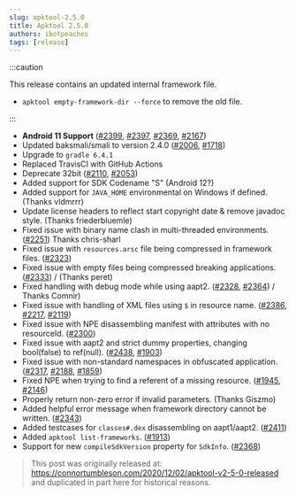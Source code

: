 ```yaml
---
slug: apktool-2.5.0
title: Apktool 2.5.0
authors: ibotpeaches
tags: [release]
---
```


:::caution

This release contains an updated internal framework file.

- `apktool empty-framework-dir --force` to remove the old file.

:::

- **Android 11 Support** ([#2399](https://github.com/iBotPeaches/Apktool/issues/2399), [#2397](https://github.com/iBotPeaches/Apktool/issues/2397), [#2369](https://github.com/iBotPeaches/Apktool/issues/2369), [#2167](https://github.com/iBotPeaches/Apktool/issues/2167))
- Updated baksmali/smali to version 2.4.0 ([#2006](https://github.com/iBotPeaches/Apktool/issues/2006), [#1718](https://github.com/iBotPeaches/Apktool/issues/1718))
- Upgrade to `gradle 6.4.1`
- Replaced TravisCI with GitHub Actions
- Deprecate 32bit ([#2110](https://github.com/iBotPeaches/Apktool/issues/2210), [#2053](https://github.com/iBotPeaches/Apktool/issues/2053))
- Added support for SDK Codename "S" (Android 12?)
- Added support for `JAVA_HOME` environmental on Windows if defined. (Thanks vldmrrr)
- Update license headers to reflect start copyright date & remove javadoc style. (Thanks friederbluemle)
- Fixed issue with binary name clash in multi-threaded environments. ([#2251](https://github.com/iBotPeaches/Apktool/issues/2251)) Thanks chris-sharl
- Fixed issue with `resources.arsc` file being compressed in framework files. ([#2323](https://github.com/iBotPeaches/Apktool/issues/2323))
- Fixed issue with empty files being compressed breaking applications. ([#2333](https://github.com/iBotPeaches/Apktool/issues/2333)) / (Thanks peret)
- Fixed handling with debug mode while using aapt2. ([#2328](https://github.com/iBotPeaches/Apktool/issues/2328), [#2364](https://github.com/iBotPeaches/Apktool/issues/2364)) / Thanks Comnir)
- Fixed issue with handling of XML files using `$` in resource name. ([#2386](https://github.com/iBotPeaches/Apktool/issues/2386), [#2217](https://github.com/iBotPeaches/Apktool/issues/2271), [#2119](https://github.com/iBotPeaches/Apktool/issues/2119))
- Fixed issue with NPE disassembling manifest with attributes with no resourceId. ([#2300](https://github.com/iBotPeaches/Apktool/issues/2300))
- Fixed issue with aapt2 and strict dummy properties, changing bool(false) to ref(null). ([#2438](https://github.com/iBotPeaches/Apktool/issues/2438), [#1903](https://github.com/iBotPeaches/Apktool/issues/1903))
- Fixed issue with non-standard namespaces in obfuscated application. ([#2317](https://github.com/iBotPeaches/Apktool/issues/2317), [#2188](https://github.com/iBotPeaches/Apktool/issues/2188), [#1859](https://github.com/iBotPeaches/Apktool/issues/1859))
- Fixed NPE when trying to find a referent of a missing resource. ([#1945](https://github.com/iBotPeaches/Apktool/issues/1945), [#2146](https://github.com/iBotPeaches/Apktool/issues/2146))
- Properly return non-zero error if invalid parameters. (Thanks Giszmo)
- Added helpful error message when framework directory cannot be written. ([#2343](https://github.com/iBotPeaches/Apktool/issues/2343))
- Added testcases for `classes#.dex` disassembling on aapt1/aapt2. ([#2411](https://github.com/iBotPeaches/Apktool/issues/2411))
- Added `apktool list-frameworks`. ([#1913](https://github.com/iBotPeaches/Apktool/issues/1913))
- Support for new `compileSdkVersion` property for `SdkInfo`. ([#2368](https://github.com/iBotPeaches/Apktool/issues/2368))

> This post was originally released at: https://connortumbleson.com/2020/12/02/apktool-v2-5-0-released and duplicated in part here for historical reasons.
